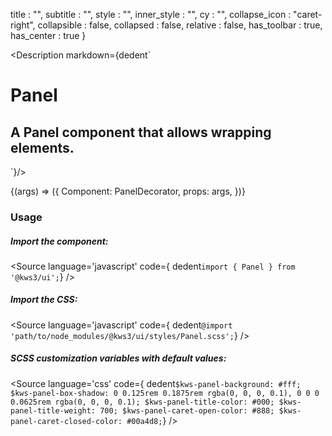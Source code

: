
  title : "",
  subtitle : "",
  style : "",
  inner_style : "",
  cy : "",
  collapse_icon : "caret-right",
  collapsible : false,
  collapsed : false,
  relative : false,
  has_toolbar : true,
  has_center : true
}

<Meta
  title="Helpers/Panel"
  component={Panel}
  args={args}
/>

<Description markdown={dedent`
# Panel
## A Panel component that allows wrapping elements.
`}/>

<Canvas>
  <Story
  name="Panel"
  args={args}
  >
  {(args) => ({
    Component: PanelDecorator,
    props: args,
  })}
  </Story>
</Canvas>

<ArgsTable story="Panel" />


### Usage
##### Import the component:
<Source
  language='javascript'
  code={ dedent`import { Panel } from '@kws3/ui';`}
/>

##### Import the CSS:
<Source
  language='javascript'
  code={ dedent`@import 'path/to/node_modules/@kws3/ui/styles/Panel.scss';`}
/>

##### SCSS customization variables with default values:
<Source
  language='css'
  code={ dedent`
    $kws-panel-background: #fff;
    $kws-panel-box-shadow: 0 0.125rem 0.1875rem rgba(0, 0, 0, 0.1), 0 0 0 0.0625rem rgba(0, 0, 0, 0.1);
    $kws-panel-title-color: #000;
    $kws-panel-title-weight: 700;
    $kws-panel-caret-open-color: #888;
    $kws-panel-caret-closed-color: #00a4d8;
  `}
/>